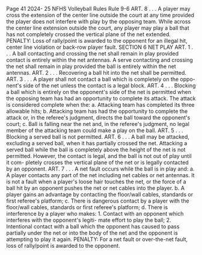 Page 41 2024- 25 NFHS Volleyball Rules Rule 9-6 ART. 8 . . . A player may cross the extension of the center line outside the court at any time provided the player does not interfere with play by the opposing team. While across the center line extension outside the court, any player may play a ball that has not completely crossed the vertical plane of the net extended. PENALTY: Loss of rally/point is awarded to the opponent for an illegal hit, center line violation or back-row player fault. SECTION 6 NET PLAY ART. 1 . . . A ball contacting and crossing the net shall remain in play provided contact is entirely within the net antennas. A serve contacting and crossing the net shall remain in play provided the ball is entirely within the net antennas. ART. 2 . . . Recovering a ball hit into the net shall be permitted. ART. 3 . . . A player shall not contact a ball which is completely on the oppo- nent's side of the net unless the contact is a legal block. ART. 4 . . . Blocking a ball which is entirely on the opponent's side of the net is permitted when the opposing team has had an opportunity to complete its attack. The attack is considered complete when the: a. Attacking team has completed its three allowable hits; b. Attacking team has had the opportunity to complete the attack or, in the referee's judgment, directs the ball toward the opponent's court; c. Ball is falling near the net and, in the referee's judgment, no legal member of the attacking team could make a play on the ball. ART. 5 . . . Blocking a served ball is not permitted. ART. 6 . . . A ball may be attacked, excluding a served ball, when it has partially crossed the net. Attacking a served ball while the ball is completely above the height of the net is not permitted. However, the contact is legal, and the ball is not out of play until it com- pletely crosses the vertical plane of the net or is legally contacted by an opponent. ART. 7 . . . A net fault occurs while the ball is in play and: a. A player contacts any part of the net including net cables or net antennas. It is not a fault when a player's loose hair touches the net, or the force of a ball hit by an opponent pushes the net or net cables into the player. b. A player gains an advantage by contacting the floor/wall cables, standards or first referee's platform; c. There is dangerous contact by a player with the floor/wall cables, standards or first referee's platform; d. There is interference by a player who makes: 1. Contact with an opponent which interferes with the opponent's legiti- mate effort to play the ball; 2. Intentional contact with a ball which the opponent has caused to pass partially under the net or into the body of the net and the opponent is attempting to play it again. PENALTY: For a net fault or over-the-net fault, loss of rally/point is awarded to the opponent.